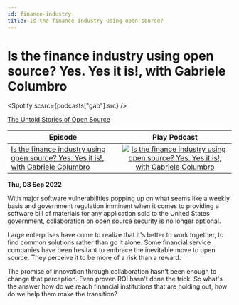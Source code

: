 ```yaml
---
id: finance-industry
title: Is the finance industry using open source?
---
```



# Is the finance industry using open source? Yes. Yes it is!, with Gabriele Columbro

<Spotify scsrc={podcasts["gab"].src} />

[The Untold Stories of Open Source](https://untold-stories-of-open-source.captivate.fm/spotify)

| Episode                                                                                                                                       |                                                                                                                           Play Podcast                                                                                                                           |
| --------------------------------------------------------------------------------------------------------------------------------------------- | :--------------------------------------------------------------------------------------------------------------------------------------------------------------------------------------------------------------------------------------------------------------: |
| [Is the finance industry using open source? Yes. Yes it is!, with Gabriele Columbro](https://open.spotify.com/episode/5dN7v4YkpNJbXjVlOh2VNh) | [![Is the finance industry using open source? Yes. Yes it is!, with Gabriele Columbro](../images/podcast-mic.png "Is the finance industry using open source? Yes. Yes it is!, with Gabriele Columbro")](https://open.spotify.com/episode/5dN7v4YkpNJbXjVlOh2VNh) |

**Thu, 08 Sep 2022**

With major software vulnerabilities popping up on what seems like a weekly basis and government regulation imminent when it comes to providing a software bill of materials for any application sold to the United States government, collaboration on open source security is no longer optional.

Large enterprises have come to realize that it's better to work together, to find common solutions rather than go it alone. Some financial service companies have been hesitant to embrace the inevitable move to open source. They perceive it to be more of a risk than a reward.

The promise of innovation through collaboration hasn't been enough to change that perception. Even proven ROI hasn't done the trick. So what's the answer how do we reach financial institutions that are holding out, how do we help them make the transition?

